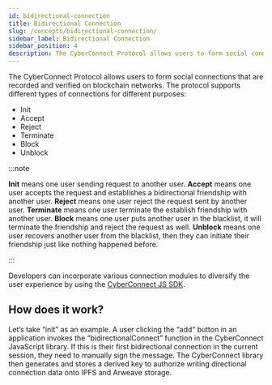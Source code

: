 ```yaml
---
id: bidirectional-connection
title: Bidirectional Connection
slug: /concepts/bidirectional-connection/
sidebar_label: Bidirectional Connection
sidebar_position: 4
description: The CyberConnect Protocol allows users to form social connections that are recorded and verified on blockchain networks.
---
```


The CyberConnect Protocol allows users to form social connections that are recorded and verified on blockchain networks. The protocol supports different types of connections for different purposes:
<ul>
    <li>Init</li>
    <li>Accept</li>
    <li>Reject</li>
    <li>Terminate</li>
    <li>Block</li>
    <li>Unblock</li>
</ul>

:::note

**Init** means one user sending request to another user. **Accept** means one user accepts the request and establishes a bidirectional friendship with another user. **Reject** means one user reject the request sent by another user. **Terminate** means one user terminate the establish friendship with another user. **Block** means one user puts another user in the blacklist, it will terminate the friendship and reject the request as well. **Unblock** means one user recovers another user from the blacklist, then they can initiate their friendship just like nothing happened before.

:::

Developers can incorporate various connection modules to diversify the user experience by using the [CyberConnect JS SDK](/cyberconnect-sdk/connect-with-js-sdk/).

## How does it work?

Let’s take “init” as an example. A user clicking the “add“ button in an application invokes the “bidirectionalConnect” function in the CyberConnect JavaScript library. If this is their first bidirectional connection in the current session, they need to manually sign the message. The CyberConnect library then generates and stores a derived key to authorize writing directional connection data onto IPFS and Arweave storage.

